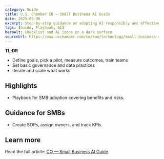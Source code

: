 ```yaml
---
category: Guide
title: U.S. Chamber CO — Small Business AI Guide
date: 2025-09-30
excerpt: Step‑by‑step guidance on adopting AI responsibly and effectively for SMBs.
tags: [Guide, Playbook, AI]
heroAlt: Checklist and AI icons on a dark surface
sourceUrl: https://www.uschamber.com/co/run/technology/small-business-ai-guide
---
```


**TL;DR**

- Define goals, pick a pilot, measure outcomes, train teams
- Set basic governance and data practices
- Iterate and scale what works

## Highlights

- Playbook for SMB adoption covering benefits and risks.

## Guidance for SMBs

- Create SOPs, assign owners, and track KPIs.

## Learn more

Read the full article: <a href="https://www.uschamber.com/co/run/technology/small-business-ai-guide" target="_blank" rel="noopener noreferrer">CO — Small Business AI Guide</a>
